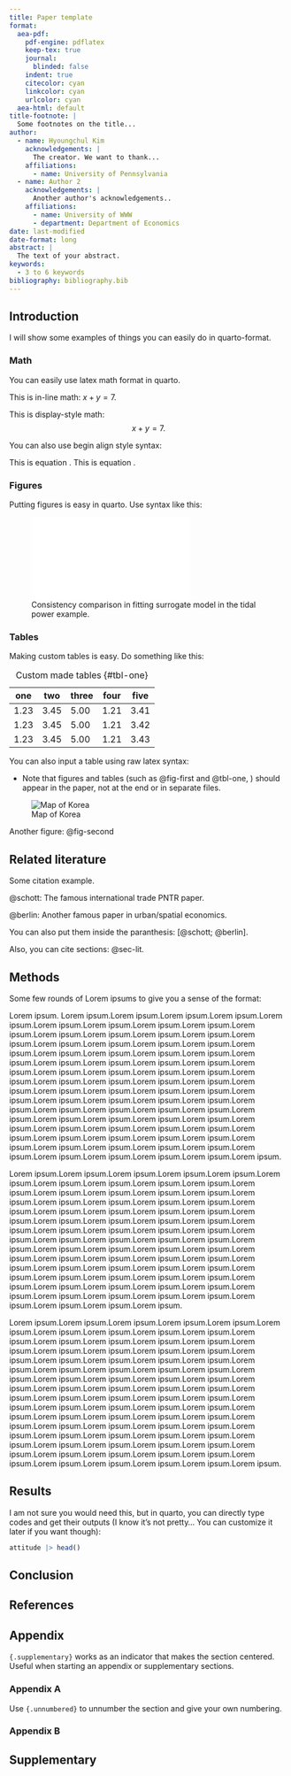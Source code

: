 ```yaml
---
title: Paper template
format:
  aea-pdf:
    pdf-engine: pdflatex
    keep-tex: true  
    journal:
      blinded: false
    indent: true
    citecolor: cyan
    linkcolor: cyan
    urlcolor: cyan
  aea-html: default
title-footnote: |
  Some footnotes on the title...
author:
  - name: Hyoungchul Kim
    acknowledgements: | 
      The creator. We want to thank...
    affiliations:
      - name: University of Pennsylvania
  - name: Author 2
    acknowledgements: |
      Another author's acknowledgements..
    affiliations:
      - name: University of WWW
      - department: Department of Economics
date: last-modified
date-format: long
abstract: |
  The text of your abstract.
keywords:
  - 3 to 6 keywords
bibliography: bibliography.bib  
---
```


## Introduction {#sec-intro}

I will show some examples of things you can easily do in quarto-format.

### Math

You can easily use latex math format in quarto.

This is in-line math: $x + y = 7$.

This is display-style math:
$$x + y = 7.$$

You can also use begin align style syntax:
\begin{align}
  x + y &= 7\label{eq:1}\\
  t + v &= 10.\label{eq:2}
\end{align}

This is equation \ref{eq:1}. This is equation \ref{eq:2}.

### Figures

Putting figures is easy in quarto. Use syntax like this:

![Consistency comparison in fitting surrogate model in the tidal power example.](fig1.pdf){#fig-first width=3in}

### Tables

Making custom tables is easy. Do something like this:

| one  | two  | three | four | five |
|------|------|-------|------|------|
| 1.23 | 3.45 | 5.00  | 1.21 | 3.41 |
| 1.23 | 3.45 | 5.00  | 1.21 | 3.42 |
| 1.23 | 3.45 | 5.00  | 1.21 | 3.43 |

: Custom made tables {#tbl-one}

You can also input a table using raw latex syntax:

\begin{table}[!h] 
  \caption{Main results}\label{tbl-second} % Note that you need to use the latex syntax labeling here.
  \resizebox{\textwidth}{!}{
  \input{tables.tex}}
\end{table}

- Note that figures and tables (such as @fig-first and @tbl-one, \ref{tbl-second}) should appear in the paper, not at the end or in separate files.

![Map of Korea](fig2.png){#fig-second}

Another figure: @fig-second

## Related literature {#sec-lit}

Some citation example.

@schott: The famous international trade PNTR paper.

@berlin: Another famous paper in urban/spatial economics.

You can also put them inside the paranthesis: [@schott; @berlin].

Also, you can cite sections: @sec-lit.

## Methods {#sec-meth}

Some few rounds of Lorem ipsums to give you a sense of the format:

Lorem ipsum. Lorem ipsum.Lorem ipsum.Lorem ipsum.Lorem ipsum.Lorem ipsum.Lorem ipsum.Lorem ipsum.Lorem ipsum.Lorem ipsum.Lorem ipsum.Lorem ipsum.Lorem ipsum.Lorem ipsum.Lorem ipsum.Lorem ipsum.Lorem ipsum.Lorem ipsum.Lorem ipsum.Lorem ipsum.Lorem ipsum.Lorem ipsum.Lorem ipsum.Lorem ipsum.Lorem ipsum.Lorem ipsum.Lorem ipsum.Lorem ipsum.Lorem ipsum.Lorem ipsum.Lorem ipsum.Lorem ipsum.Lorem ipsum.Lorem ipsum.Lorem ipsum.Lorem ipsum.Lorem ipsum.Lorem ipsum.Lorem ipsum.Lorem ipsum.Lorem ipsum.Lorem ipsum.Lorem ipsum.Lorem ipsum.Lorem ipsum.Lorem ipsum.Lorem ipsum.Lorem ipsum.Lorem ipsum.Lorem ipsum.Lorem ipsum.Lorem ipsum.Lorem ipsum.Lorem ipsum.Lorem ipsum.Lorem ipsum.Lorem ipsum.Lorem ipsum.Lorem ipsum.Lorem ipsum.Lorem ipsum.Lorem ipsum.Lorem ipsum.Lorem ipsum.Lorem ipsum.Lorem ipsum.Lorem ipsum.Lorem ipsum.Lorem ipsum.Lorem ipsum.Lorem ipsum.Lorem ipsum.Lorem ipsum.Lorem ipsum.Lorem ipsum.Lorem ipsum.Lorem ipsum.Lorem ipsum.Lorem ipsum.Lorem ipsum.Lorem ipsum.

Lorem ipsum.Lorem ipsum.Lorem ipsum.Lorem ipsum.Lorem ipsum.Lorem ipsum.Lorem ipsum.Lorem ipsum.Lorem ipsum.Lorem ipsum.Lorem ipsum.Lorem ipsum.Lorem ipsum.Lorem ipsum.Lorem ipsum.Lorem ipsum.Lorem ipsum.Lorem ipsum.Lorem ipsum.Lorem ipsum.Lorem ipsum.Lorem ipsum.Lorem ipsum.Lorem ipsum.Lorem ipsum.Lorem ipsum.Lorem ipsum.Lorem ipsum.Lorem ipsum.Lorem ipsum.Lorem ipsum.Lorem ipsum.Lorem ipsum.Lorem ipsum.Lorem ipsum.Lorem ipsum.Lorem ipsum.Lorem ipsum.Lorem ipsum.Lorem ipsum.Lorem ipsum.Lorem ipsum.Lorem ipsum.Lorem ipsum.Lorem ipsum.Lorem ipsum.Lorem ipsum.Lorem ipsum.Lorem ipsum.Lorem ipsum.Lorem ipsum.Lorem ipsum.Lorem ipsum.Lorem ipsum.Lorem ipsum.Lorem ipsum.Lorem ipsum.Lorem ipsum.Lorem ipsum.Lorem ipsum.Lorem ipsum.Lorem ipsum.Lorem ipsum.Lorem ipsum.Lorem ipsum.Lorem ipsum.Lorem ipsum.Lorem ipsum.Lorem ipsum.Lorem ipsum.Lorem ipsum.Lorem ipsum.Lorem ipsum.Lorem ipsum.

Lorem ipsum.Lorem ipsum.Lorem ipsum.Lorem ipsum.Lorem ipsum.Lorem ipsum.Lorem ipsum.Lorem ipsum.Lorem ipsum.Lorem ipsum.Lorem ipsum.Lorem ipsum.Lorem ipsum.Lorem ipsum.Lorem ipsum.Lorem ipsum.Lorem ipsum.Lorem ipsum.Lorem ipsum.Lorem ipsum.Lorem ipsum.Lorem ipsum.Lorem ipsum.Lorem ipsum.Lorem ipsum.Lorem ipsum.Lorem ipsum.Lorem ipsum.Lorem ipsum.Lorem ipsum.Lorem ipsum.Lorem ipsum.Lorem ipsum.Lorem ipsum.Lorem ipsum.Lorem ipsum.Lorem ipsum.Lorem ipsum.Lorem ipsum.Lorem ipsum.Lorem ipsum.Lorem ipsum.Lorem ipsum.Lorem ipsum.Lorem ipsum.Lorem ipsum.Lorem ipsum.Lorem ipsum.Lorem ipsum.Lorem ipsum.Lorem ipsum.Lorem ipsum.Lorem ipsum.Lorem ipsum.Lorem ipsum.Lorem ipsum.Lorem ipsum.Lorem ipsum.Lorem ipsum.Lorem ipsum.Lorem ipsum.Lorem ipsum.Lorem ipsum.Lorem ipsum.Lorem ipsum.Lorem ipsum.Lorem ipsum.Lorem ipsum.Lorem ipsum.Lorem ipsum.Lorem ipsum.Lorem ipsum.Lorem ipsum.Lorem ipsum.Lorem ipsum.Lorem ipsum.Lorem ipsum.Lorem ipsum.Lorem ipsum.Lorem ipsum.Lorem ipsum.

## Results {#sec-result}

I am not sure you would need this, but in quarto, you can directly type codes and get their outputs (I know it's not pretty... You can customize it later if you want though):

```r

attitude |> head()

```

## Conclusion {#sec-conc}

## References {.unnumbered}

::: {#refs}
:::

## Appendix {.supplementary}

`{.supplementary}` works as an indicator that makes the section centered. Useful when starting an appendix or supplementary sections.

### Appendix A {.unnumbered}

Use `{.unnumbered}` to unnumber the section and give your own numbering.

### Appendix B {.unnumbered}

## Supplementary {.supplementary}
